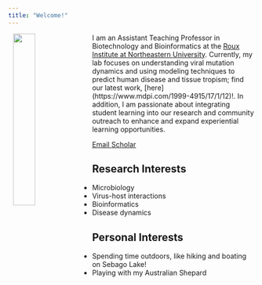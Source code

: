 ```yaml
---
title: "Welcome!"
---
```


<img src="/images/headshot.png" width="30%" hspace="10" align="left">

I am an Assistant Teaching Professor in Biotechnology and Bioinformatics at the [Roux Institute at Northeastern University](https://roux.northeastern.edu/). Currently, my lab focuses on understanding viral mutation dynamics and using modeling techniques to predict human disease and tissue tropism; find our latest work, [here] (https://www.mdpi.com/1999-4915/17/1/12)!. In addition, I am passionate about integrating student learning into our research and community outreach to enhance and expand experiential learning opportunities.

::: {.column-page-inset .text-center}
```{=html}
<a class="btn btn-outline-dark", href="mailto:m.wilczek@northeastern.edu" target="_blank" rel="noopener noreferrer">
    <i class="ai bi-envelope" role='img' aria-label='Email'></i> Email
</a>
<a class="btn btn-outline-dark", href="https://scholar.google.com/citations?user=5BSDGrkAAAAJ&hl=en" target="_blank" rel="noopener noreferrer">
    <i class="ai ai-google-scholar" role='img' aria-label='Google Scholar'></i> Scholar
</a>
```
:::

## Research Interests
* Microbiology
* Virus-host interactions
* Bioinformatics
* Disease dynamics

## Personal Interests
* Spending time outdoors, like hiking and boating on Sebago Lake!
* Playing with my Australian Shepard




